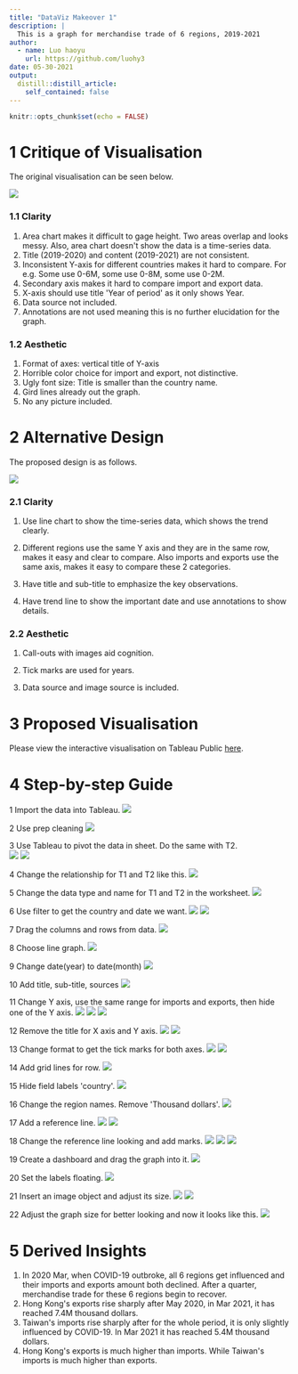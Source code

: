 ```yaml
---
title: "DataViz Makeover 1"
description: |
  This is a graph for merchandise trade of 6 regions, 2019-2021
author:
  - name: Luo haoyu
    url: https://github.com/luohy3
date: 05-30-2021
output:
  distill::distill_article:
    self_contained: false
---
```



```r
knitr::opts_chunk$set(echo = FALSE)
```


# **1 Critique of Visualisation**

The original visualisation can be seen below.

![](pic/1.png)

### 1.1 Clarity

1. Area chart makes it difficult to gage height. Two areas overlap and looks messy. Also, area chart doesn&#39;t show the data is a time-series data.
2. Title (2019-2020) and content (2019-2021) are not consistent.
3. Inconsistent Y-axis for different countries makes it hard to compare. For e.g. Some use 0-6M, some use 0-8M, some use 0-2M.
4. Secondary axis makes it hard to compare import and export data.
5. X-axis should use title &#39;Year of period&#39; as it only shows Year.
6. Data source not included.
7. Annotations are not used meaning this is no further elucidation for the graph.

### 1.2 Aesthetic

1. Format of axes: vertical title of Y-axis
2. Horrible color choice for import and export, not distinctive.
3. Ugly font size: Title is smaller than the country name.
4. Gird lines already out the graph.
5. No any picture included.

# 2 Alternative Design

The proposed design is as follows.

![](pic/2.jpg)

### 2.1 Clarity

1. Use line chart to show the time-series data, which shows the trend clearly.

2. Different regions use the same Y axis and they are in the same row, makes it easy and clear to compare. Also imports and exports use the same axis, makes it easy to compare these 2 categories.

3. Have title and sub-title to emphasize the key observations.

4. Have trend line to show the important date and use annotations to show details.

### 2.2 Aesthetic

1. Call-outs with images aid cognition.

2. Tick marks are used for years.

3. Data source and image source is included.

# 3 Proposed Visualisation

 Please view the interactive visualisation on Tableau Public [here](https://public.tableau.com/app/profile/luo.haoyu/viz/Book1_16223766103090/Dashboard1).

# 4 Step-by-step Guide


 1  Import the data into Tableau. 
 ![](pic/3.png) 
 
 2  Use prep cleaning 
 ![](pic/4.png)
 
 3 Use Tableau to pivot the data in sheet. Do the same with T2.  
 ![](pic/5.png) 
 ![](pic/6.png) 
 
 4  Change the relationship for T1 and T2 like this. 
 ![](pic/7.png) 
 
 5  Change the data type and name for T1 and T2 in the worksheet. 
 ![](pic/8.png) 
 
 6  Use filter to get the country and date we want. 
 ![](pic/9.png) 
 ![](pic/10.png) 
 
 7  Drag the columns and rows from data. 
 ![](pic/11.png) 
 
 8  Choose line graph. 
 ![](pic/12.png) 
 
 9  Change date(year) to date(month) 
 ![](pic/13.png) 
 
 10  Add title, sub-title, sources 
 ![](pic/14.png) 
 
 11  Change Y axis, use the same range for imports and exports, then hide one of the Y axis. 
 ![](pic/15.png) 
 ![](pic/16.png) 
 ![](pic/17.png) 
 
 12  Remove the title for X axis and Y axis. 
 ![](pic/18.png) 
 ![](pic/19.png) 
 
 13  Change format to get the tick marks for both axes. 
 ![](pic/20.png) 
 ![](pic/21.png) 
 
 14  Add grid lines for row. 
 ![](pic/22.png) 
 
 15  Hide field labels &#39;country&#39;.
 ![](pic/23.png) 
 
 16  Change the region names. Remove &#39;Thousand dollars&#39;. 
 ![](pic/24.png) 
 
 17  Add a reference line. 
 ![](pic/25.png) ![](pic/26.png)
 
 18  Change the reference line looking and add marks. 
 ![](pic/27.png)
 ![](pic/28.png)
 ![](pic/29.png) 
 
 19  Create a dashboard and drag the graph into it. 
 ![](pic/30.png) 
 
 20  Set the labels floating. 
 ![](pic/31.png) 
 
 21  Insert an image object and adjust its size. 
 ![](pic/32.png) 
 ![](pic/33.png) 
 
 22  Adjust the graph size for better looking and now it looks like this. 
 ![](pic/34.png) 


# 5 Derived Insights

1. In 2020 Mar, when COVID-19 outbroke, all 6 regions get influenced and their imports and exports amount both declined. After a quarter, merchandise trade for these 6 regions begin to recover.
2. Hong Kong&#39;s exports rise sharply after May 2020, in Mar 2021, it has reached 7.4M thousand dollars.
3. Taiwan&#39;s imports rise sharply after for the whole period, it is only slightly influenced by COVID-19. In Mar 2021 it has reached 5.4M thousand dollars.
4. Hong Kong&#39;s exports is much higher than imports. While Taiwan&#39;s imports is much higher than exports.

